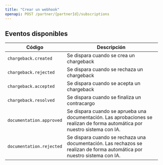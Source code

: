 ```yaml
---
title: "Crear un webhook"
openapi: POST /partner/{partnerId}/subscriptions
---
```


## Eventos disponibles

| Código                   | Descripción                                                                                                                  |
| ------------------------ | ---------------------------------------------------------------------------------------------------------------------------- |
| `chargeback.created`     | Se dispara cuando se crea un chargeback                                                                                      |
| `chargeback.rejected`    | Se dispara cuando se rechaza un chargeback                                                                                   |
| `chargeback.accepted`    | Se dispara cuando se acepta un chargeback                                                                                    |
| `chargeback.resolved`    | Se dispara cuando se finaliza un contracargo                                                                                 |
| `documentation.approved` | Se dispara cuando se aprueba una documentación. Las aprobaciones se realizan de forma automática por nuestro sistema con IA. |
| `documentation.rejected` | Se dispara cuando se rechaza una documentación. Las rechazos se realizan de forma automática por nuestro sistema con IA.     |
